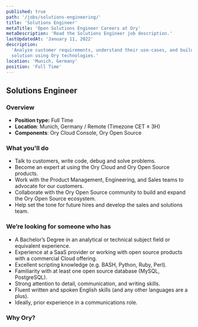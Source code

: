 ```yaml
---
published: true
path: '/jobs/solutions-engineering/'
title: 'Solutions Engineer'
metaTitle: 'Open Solutions Engineer Careers at Ory'
metaDescription: 'Read the Solutions Engineer job description.'
lastUpdatedAt: 'January 11, 2022'
description:
  'Analyze customer requirements, understand their use-cases, and build a
  solution using Ory technologies.'
location: 'Munich, Germany'
position: 'Full Time'
---
```



## Solutions Engineer

<About />
<SalesGeneric />

### Overview

- **Position type:** Full Time
- **Location**: Munich, Germany / Remote (Timezone CET ± 3H)
- **Components**: Ory Cloud Console, Ory Open Source

### What you'll do

- Talk to customers, write code, debug and solve problems.
- Become an expert at using the Ory Cloud and Ory Open Source products.
- Work with the Product Management, Engineering, and Sales teams to advocate for
  our customers.
- Collaborate with the Ory Open Source community to build and expand the Ory
  Open Source ecosystem.
- Help set the tone for future hires and develop the sales and solutions team.

### We’re looking for someone who has

- A Bachelor’s Degree in an analytical or technical subject field or equivalent
  experience.
- Experience at a SaaS provider or working with open source products with a
  commercial Cloud offering.
- Excellent scripting knowledge (e.g. BASH, Python, Ruby, Perl).
- Familiarity with at least one open source database (MySQL, PostgreSQL).
- Strong attention to detail, communication, and writing skills.
- Fluent written and spoken English skills (and any other languages are a plus).
- Ideally, prior experience in a communications role.

### Why Ory?

<WorkAtOry />
